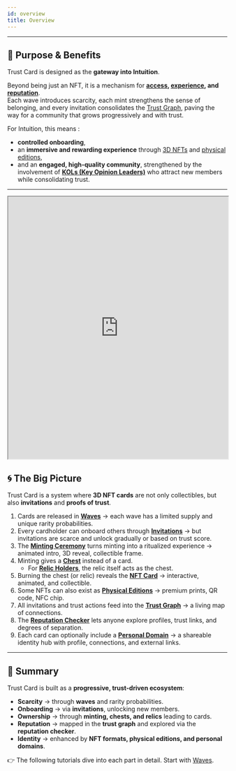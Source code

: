```yaml
---
id: overview
title: Overview
---
```



---

## 🎯 Purpose & Benefits

Trust Card is designed as the **gateway into Intuition**.  

Beyond being just an NFT, it is a mechanism for **[access](./invitations.mdx), [experience](./mint.mdx), and [reputation](./reputation-checker.mdx)**.  
Each wave introduces scarcity, each mint strengthens the sense of belonging, and every invitation consolidates the [Trust Graph](./trust-graph.mdx), paving the way for a community that grows progressively and with trust.  

For Intuition, this means :
- **controlled onboarding**,
- an **immersive and rewarding experience** through [3D NFTs](./nft.mdx) and [physical editions](./physical-card.mdx),
- and an **engaged, high-quality community**, strengthened by the involvement of **[KOLs (Key Opinion Leaders)](./waves.mdx)** who attract new members while consolidating trust.   

--- 

<iframe style={{border:"none", borderRadius:"12px"}} width="100%" height="600" src="https://whimsical.com/embed/RbNoyZiimR934Bh3Ui53u5"></iframe>

## 🌀 The Big Picture

Trust Card is a system where **3D NFT cards** are not only collectibles, but also **invitations** and **proofs of trust**.  

1. Cards are released in **[Waves](./waves.mdx)** → each wave has a limited supply and unique rarity probabilities.  
2. Every cardholder can onboard others through **[Invitations](./invitations.mdx)** → but invitations are scarce and unlock gradually or based on trust score.  
3. The **[Minting Ceremony](./mint.mdx)** turns minting into a ritualized experience → animated intro, 3D reveal, collectible frame.  
4. Minting gives a **[Chest](./chest.mdx)** instead of a card.  
   - For **[Relic Holders](./relic-holder.mdx)**, the relic itself acts as the chest.  
5. Burning the chest (or relic) reveals the **[NFT Card](./nft.mdx)** → interactive, animated, and collectible.  
6. Some NFTs can also exist as **[Physical Editions](./physical-card.mdx)** → premium prints, QR code, NFC chip.  
7. All invitations and trust actions feed into the **[Trust Graph](./trust-graph.mdx)** → a living map of connections.  
8. The **[Reputation Checker](./reputation-checker.mdx)** lets anyone explore profiles, trust links, and degrees of separation.  
9. Each card can optionally include a **[Personal Domain](./domain.mdx)** → a shareable identity hub with profile, connections, and external links.  

---

## 📌 Summary

Trust Card is built as a **progressive, trust-driven ecosystem**:

- **Scarcity** → through **waves** and rarity probabilities.  
- **Onboarding** → via **invitations**, unlocking new members.  
- **Ownership** → through **minting, chests, and relics** leading to cards.  
- **Reputation** → mapped in the **trust graph** and explored via the **reputation checker**.  
- **Identity** → enhanced by **NFT formats, physical editions, and personal domains**.  

👉 The following tutorials dive into each part in detail. Start with [Waves](./waves.mdx).  
